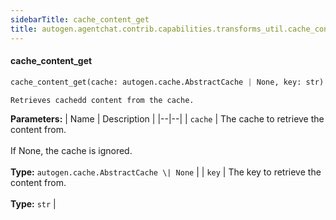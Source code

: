 ```yaml
---
sidebarTitle: cache_content_get
title: autogen.agentchat.contrib.capabilities.transforms_util.cache_content_get
---
```


<code class="doc-symbol doc-symbol-heading doc-symbol-function"></code>
#### cache_content_get

```python
cache_content_get(cache: autogen.cache.AbstractCache | None, key: str) -> tuple[str | list[dict | str] | None, ...] | None
```

    Retrieves cachedd content from the cache.

<b>Parameters:</b>
| Name | Description |
|--|--|
| `cache` | The cache to retrieve the content from.<br/><br/>If None, the cache is ignored.<br/><br/>**Type:** `autogen.cache.AbstractCache \| None` |
| `key` | The key to retrieve the content from.<br/><br/>**Type:** `str` |

<br />